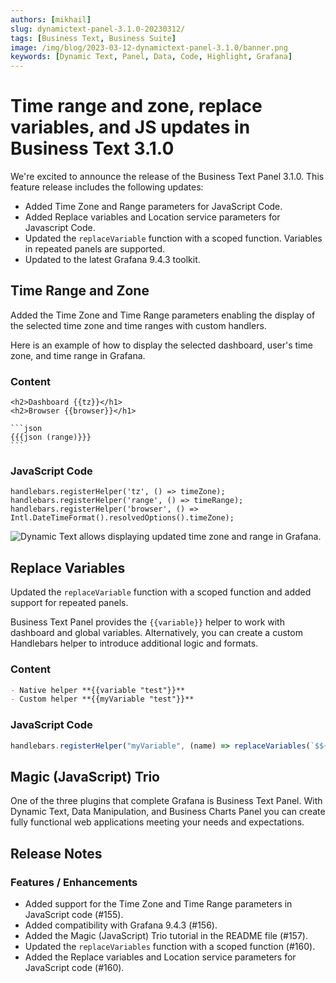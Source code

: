 ```yaml
---
authors: [mikhail]
slug: dynamictext-panel-3.1.0-20230312/
tags: [Business Text, Business Suite]
image: /img/blog/2023-03-12-dynamictext-panel-3.1.0/banner.png
keywords: [Dynamic Text, Panel, Data, Code, Highlight, Grafana]
---
```



# Time range and zone, replace variables, and JS updates in Business Text 3.1.0

We're excited to announce the release of the Business Text Panel 3.1.0. This feature release includes the following updates:

- Added Time Zone and Range parameters for JavaScript Code.
- Added Replace variables and Location service parameters for Javascript Code.
- Updated the `replaceVariable` function with a scoped function. Variables in repeated panels are supported.
- Updated to the latest Grafana 9.4.3 toolkit.

<Catalog date="March 13, 2023" />

## Time Range and Zone

Added the Time Zone and Time Range parameters enabling the display of the selected time zone and time ranges with custom handlers.

Here is an example of how to display the selected dashboard, user's time zone, and time range in Grafana.

### Content

````
<h2>Dashboard {{tz}}</h1>
<h2>Browser {{browser}}</h1>

```json
{{{json (range)}}}
```
````

### JavaScript Code

```
handlebars.registerHelper('tz', () => timeZone);
handlebars.registerHelper('range', () => timeRange);
handlebars.registerHelper('browser', () => Intl.DateTimeFormat().resolvedOptions().timeZone);
```

<Image
  title="Dynamic Text allows displaying updated time zone and range in Grafana."
  src="/img/blog/2023-03-12-dynamictext-panel-3.1.0/time.png"
/>

## Replace Variables

Updated the `replaceVariable` function with a scoped function and added support for repeated panels.

Business Text Panel provides the `{{variable}}` helper to work with dashboard and global variables. Alternatively, you can create a custom Handlebars helper to introduce additional logic and formats.

### Content

```md
- Native helper **{{variable "test"}}**
- Custom helper **{{myVariable "test"}}**
```

### JavaScript Code

```js
handlebars.registerHelper("myVariable", (name) => replaceVariables(`$${name}`));
```

## Magic (JavaScript) Trio

One of the three plugins that complete Grafana is Business Text Panel. With Dynamic Text, Data Manipulation, and Business Charts Panel you can create fully functional web applications meeting your needs and expectations.

<Youtube
  id="wPr4gZYzUVA"
  title="Dynamic Text, Data Manipulation, and Business Charts Panel plugins."
/>

<GettingStarted />

<Tutorial />

## Release Notes

### Features / Enhancements

- Added support for the Time Zone and Time Range parameters in JavaScript code (#155).
- Added compatibility with Grafana 9.4.3 (#156).
- Added the Magic (JavaScript) Trio tutorial in the README file (#157).
- Updated the `replaceVariables` function with a scoped function (#160).
- Added the Replace variables and Location service parameters for JavaScript code (#160).

<Feedback />
